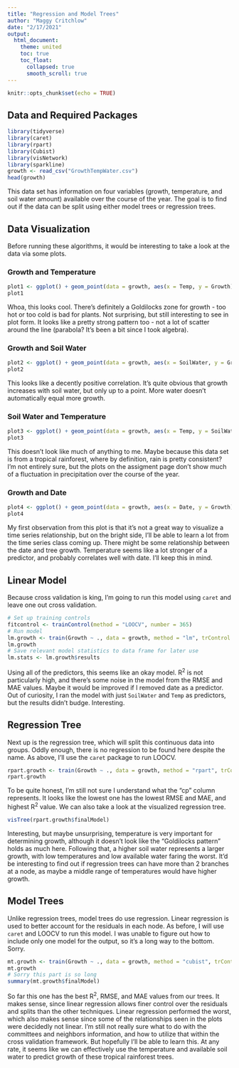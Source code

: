 ```yaml
---
title: "Regression and Model Trees"
author: "Maggy Critchlow"
date: "2/17/2021"
output:
  html_document:
    theme: united
    toc: true
    toc_float:
      collapsed: true
      smooth_scroll: true
---
```


```r
knitr::opts_chunk$set(echo = TRUE)
```

## Data and Required Packages

```r
library(tidyverse)
library(caret)
library(rpart)
library(Cubist)
library(visNetwork)
library(sparkline)
growth <- read_csv("GrowthTempWater.csv")
head(growth)
```

This data set has information on four variables (growth, temperature, and soil water amount) available over the course of the year. The goal is to find out if the data can be split using either model trees or regression trees.

## Data Visualization

Before running these algorithms, it would be interesting to take a look at the data via some plots.

### Growth and Temperature

```r
plot1 <- ggplot() + geom_point(data = growth, aes(x = Temp, y = Growth), color = "navy") + theme_bw() + labs(title = "Relationship between Temperature and Growth Variables", x = "Temperature (unitless)", y = "Growth (unitless)")
plot1
```

Whoa, this looks cool. There's definitely a Goldilocks zone for growth - too hot or too cold is bad for plants. Not surprising, but still interesting to see in plot form. It looks like a pretty strong pattern too - not a lot of scatter around the line (parabola? It's been a bit since I took algebra). 

### Growth and Soil Water

```r
plot2 <- ggplot() + geom_point(data = growth, aes(x = SoilWater, y = Growth), color = "tomato") + theme_bw() + labs(title = "Relationship between Growth and Soil Water Variables", x = "Soil Water (unitless)", y = "Growth (unitless)")
plot2
```

This looks like a decently positive correlation. It's quite obvious that growth increases with soil water, but only up to a point. More water doesn't automatically equal more growth.

### Soil Water and Temperature

```r
plot3 <- ggplot() + geom_point(data = growth, aes(x = Temp, y = SoilWater), color = "darkorchid4") + theme_bw() + labs(title = "Relationship between Temperature and Soil Water Variables", x = "Temperature (unitless)", y = "Soil Water (unitless)")
plot3
```

This doesn't look like much of anything to me. Maybe because this data set is from a tropical rainforest, where by definition, rain is pretty consistent? I'm not entirely sure, but the plots on the assigment page don't show much of a fluctuation in precipitation over the course of the year.

### Growth and Date

```r
plot4 <- ggplot() + geom_point(data = growth, aes(x = Date, y = Growth), color = "navy") + theme_bw()
plot4
```

My first observation from this plot is that it's not a great way to visualize a time series relationship, but on the bright side, I'll be able to learn a lot from the time series class coming up. There might be some relationship between the date and tree growth. Temperature seems like a lot stronger of a predictor, and probably correlates well with date. I'll keep this in mind.

## Linear Model

Because cross validation is king, I'm going to run this model using `caret` and leave one out cross validation.

```r
# Set up training controls
fitcontrol <- trainControl(method = "LOOCV", number = 365)
# Run model
lm.growth <- train(Growth ~ ., data = growth, method = "lm", trControl = fitcontrol)
lm.growth
# Save relevant model statistics to data frame for later use
lm.stats <- lm.growth$results
```

Using all of the predictors, this seems like an okay model. R^2^ is not particularly high, and there's some noise in the model from the RMSE and MAE values. Maybe it would be improved if I removed date as a predictor. Out of curiosity, I ran the model with just `SoilWater` and `Temp` as predictors, but the results didn't budge. Interesting.

## Regression Tree

Next up is the regression tree, which will split this continuous data into groups. Oddly enough, there is no regression to be found here despite the name. As above, I'll use the `caret` package to run LOOCV.

```r
rpart.growth <- train(Growth ~ ., data = growth, method = "rpart", trControl = fitcontrol)
rpart.growth
```

To be quite honest, I'm still not sure I understand what the "cp" column represents. It looks like the lowest one has the lowest RMSE and MAE, and highest R^2^ value. We can also take a look at the visualized regression tree.

```r
visTree(rpart.growth$finalModel)
```

Interesting, but maybe unsurprising, temperature is very important for determining growth, although it doesn't look like the "Goldilocks pattern" holds as much here. Following that, a higher soil water represents a larger growth, with low temperatures and low available water faring the worst. It'd be interesting to find out if regression trees can have more than 2 branches at a node, as maybe a middle range of temperatures would have higher growth.

## Model Trees

Unlike regression trees, model trees do use regression. Linear regression is used to better account for the residuals in each node. As before, I will use `caret` and LOOCV to run this model. I was unable to figure out how to include only one model for the output, so it's a long way to the bottom. Sorry.

```r
mt.growth <- train(Growth ~ ., data = growth, method = "cubist", trControl = fitcontrol)
mt.growth
# Sorry this part is so long
summary(mt.growth$finalModel)
```

So far this one has the best R^2^, RMSE, and MAE values from our trees. It makes sense, since linear regression allows finer control over the residuals and splits than the other techniques. Linear regression performed the worst, which also makes sense since some of the relationships seen in the plots were decidedly not linear. I'm still not really sure what to do with the committees and neighbors information, and how to utilize that within the cross validation framework. But hopefully I'll be able to learn this. At any rate, it seems like we can effectively use the temperature and available soil water to predict growth of these tropical rainforest trees. 